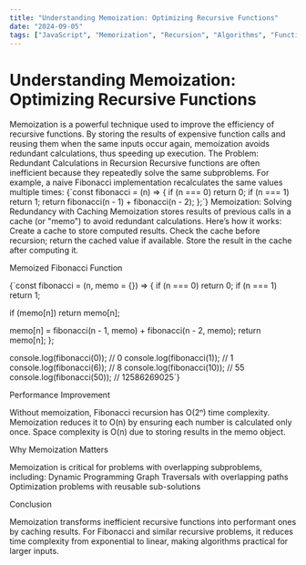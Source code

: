```yaml
---
title: "Understanding Memoization: Optimizing Recursive Functions"
date: "2024-09-05"
tags: ["JavaScript", "Memorization", "Recursion", "Algorithms", "Function"]
---
```


# Understanding Memoization: Optimizing Recursive Functions

<AnimatedParagraph>
  Memoization is a powerful technique used to improve the efficiency of
  recursive functions. By storing the results of expensive function calls and
  reusing them when the same inputs occur again, memoization avoids redundant
  calculations, thus speeding up execution.
</AnimatedParagraph>

<AnimatedHeading level={2}>
  The Problem: Redundant Calculations in Recursion
</AnimatedHeading>

<AnimatedParagraph>
  Recursive functions are often inefficient because they repeatedly solve the
  same subproblems. For example, a naive Fibonacci implementation recalculates
  the same values multiple times:
</AnimatedParagraph>

<AnimatedCode>
  {`const fibonacci = (n) => {
  if (n === 0) return 0;
  if (n === 1) return 1;
  return fibonacci(n - 1) + fibonacci(n - 2);
};`}
</AnimatedCode>

<AnimatedHeading level={2}>
  Memoization: Solving Redundancy with Caching
</AnimatedHeading>

<AnimatedParagraph>
  Memoization stores results of previous calls in a cache (or "memo") to avoid
  redundant calculations. Here’s how it works:
</AnimatedParagraph>

<AnimatedList>
  <AnimatedListItem>Create a cache to store computed results.</AnimatedListItem>
  <AnimatedListItem>
    Check the cache before recursion; return the cached value if available.
  </AnimatedListItem>
  <AnimatedListItem>
    Store the result in the cache after computing it.
  </AnimatedListItem>
</AnimatedList>

<AnimatedHeading level={2}>Memoized Fibonacci Function</AnimatedHeading>

<AnimatedCode>
{`const fibonacci = (n, memo = {}) => {
  if (n === 0) return 0;
  if (n === 1) return 1;

if (memo[n]) return memo[n];

memo[n] = fibonacci(n - 1, memo) + fibonacci(n - 2, memo);
return memo[n];
};

console.log(fibonacci(0)); // 0
console.log(fibonacci(1)); // 1
console.log(fibonacci(6)); // 8
console.log(fibonacci(10)); // 55
console.log(fibonacci(50)); // 12586269025`}

</AnimatedCode>

<AnimatedHeading level={2}>Performance Improvement</AnimatedHeading>

<AnimatedParagraph>
  Without memoization, Fibonacci recursion has O(2ⁿ) time complexity.
  Memoization reduces it to O(n) by ensuring each number is calculated only
  once. Space complexity is O(n) due to storing results in the memo object.
</AnimatedParagraph>

<AnimatedHeading level={2}>Why Memoization Matters</AnimatedHeading>

<AnimatedParagraph>
  Memoization is critical for problems with overlapping subproblems, including:
</AnimatedParagraph>

<AnimatedList>
  <AnimatedListItem>Dynamic Programming</AnimatedListItem>
  <AnimatedListItem>Graph Traversals with overlapping paths</AnimatedListItem>
  <AnimatedListItem>
    Optimization problems with reusable sub-solutions
  </AnimatedListItem>
</AnimatedList>

<AnimatedHeading level={2}>Conclusion</AnimatedHeading>

<AnimatedParagraph>
  Memoization transforms inefficient recursive functions into performant ones by
  caching results. For Fibonacci and similar recursive problems, it reduces time
  complexity from exponential to linear, making algorithms practical for larger
  inputs.
</AnimatedParagraph>
